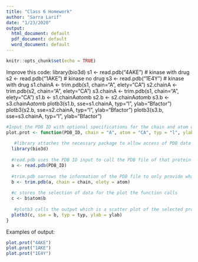 ```yaml
---
title: "Class 6 Homework"
author: "Sarra Larif"
date: "1/23/2020"
output:
  html_document: default
  pdf_document: default
  word_document: default
---
```


```r
knitr::opts_chunk$set(echo = TRUE)
```

Improve this code: 
library(bio3d)
s1 <- read.pdb("4AKE") # kinase with drug
s2 <- read.pdb("1AKE") # kinase no drug
s3 <- read.pdb("1E4Y") # kinase with drug
s1.chainA <- trim.pdb(s1, chain="A", elety="CA")
s2.chainA <- trim.pdb(s2, chain="A", elety="CA")
s3.chainA <- trim.pdb(s1, chain="A", elety="CA")
s1.b <- s1.chainA$atom$b
s2.b <- s2.chainA$atom$b
s3.b <- s3.chainA$atom$b
plotb3(s1.b, sse=s1.chainA, typ="l", ylab="Bfactor")
plotb3(s2.b, sse=s2.chainA, typ="l", ylab="Bfactor")
plotb3(s3.b, sse=s3.chainA, typ="l", ylab="Bfactor")

```r
#Input the PDB ID with optional specifications for the chain and atom of interest as well as for the plot type and label
plot.prot <- function(PDB_ID, chain = "A", atom = "CA", typ = "l", ylab = "Bfactor"){
 
   #library attaches the necessary package to allow access of PDB data
  library(bio3d) 
  
  #read.pdb uses the PDB ID input to call the PDB file of that protein
  a <- read.pdb(PDB_ID)  
  
  #trim.pdb narrows the information of the PDB file to only provide what is needed for the plot while including for any specifications made in the new function for the chain or atom
  b <- trim.pdb(a, chain = chain, elety = atom)
  
  #c stores the selection of data for the plot the function calls
  c <- b$atom$b
 
   #plotb3 calls the output which is a scatter plot of the selected protein structure residues including secondary structure element representations in the margins
  plotb3(c, sse = b, typ = typ, ylab = ylab)
}
```

Examples of output: 
```r
plot.prot("4AKE")
plot.prot("1AKE")
plot.prot("1E4Y")
```

